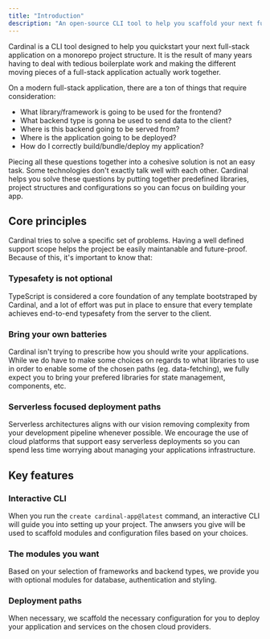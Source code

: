 ```yaml
---
title: "Introduction"
description: "An open-source CLI tool to help you scaffold your next full-stack project."
---
```


Cardinal is a CLI tool designed to help you quickstart your next full-stack application on a monorepo project structure. It is the result of many years having to deal with tedious boilerplate work and making the different moving pieces of a full-stack application actually work together.

On a modern full-stack application, there are a ton of things that require consideration:

- What library/framework is going to be used for the frontend?
- What backend type is gonna be used to send data to the client?
- Where is this backend going to be served from?
- Where is the application going to be deployed?
- How do I correctly build/bundle/deploy my application?

Piecing all these questions together into a cohesive solution is not an easy task. Some technologies don't exactly talk well with each other. Cardinal helps you solve these questions by putting together predefined libraries, project structures and configurations so you can focus on building your app.

## Core principles

Cardinal tries to solve a specific set of problems. Having a well defined support scope helps the project be easily maintanable and future-proof. Because of this, it's important to know that:

### Typesafety is not optional

TypeScript is considered a core foundation of any template bootstraped by Cardinal, and a lot of effort was put in place to ensure that every template achieves end-to-end typesafety from the server to the client.

### Bring your own batteries

Cardinal isn't trying to prescribe how you should write your applications. While we do have to make some choices on regards to what libraries to use in order to enable some of the chosen paths (eg. data-fetching), we fully expect you to bring your prefered libraries for state management, components, etc.

### Serverless focused deployment paths

Serverless architectures aligns with our vision removing complexity from your development pipeline whenever possible. We encourage the use of cloud platforms that support easy serverless deployments so you can spend less time worrying about managing your applications infrastructure.

## Key features

### Interactive CLI

When you run the `create cardinal-app@latest` command, an interactive CLI will guide you into setting up your project. The anwsers you give will be used to scaffold modules and configuration files based on your choices.

### The modules you want

Based on your selection of frameworks and backend types, we provide you with optional modules for database, authentication and styling.

### Deployment paths

When necessary, we scaffold the necessary configuration for you to deploy your application and services on the chosen cloud providers.
